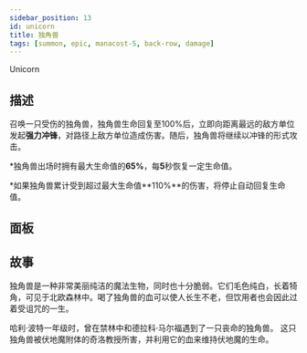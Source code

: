 ```yaml
---
sidebar_position: 13
id: unicorn
title: 独角兽
tags: [summon, epic, manacost-5, back-row, damage]
---
```


Unicorn

<!--truncate-->



<CardBasics cardKey={id}/>


## 描述

召唤一只受伤的独角兽，独角兽生命回复至100%后，立即向距离最远的敌方单位发起**强力冲锋**，对路径上敌方单位造成伤害。随后，独角兽将继续以冲锋的形式攻击。

*独角兽出场时拥有最大生命值的**65%**，每**5**秒恢复一定生命值。

*如果独角兽累计受到超过最大生命值**110%**的伤害，将停止自动回复生命值。

## 面板


<LevelComponent/>


<CardDynamicTable cardKey={id}/>


<CardComplexTable cardKey={id}/>





## 故事

独角兽是一种非常美丽纯洁的魔法生物，同时也十分脆弱。它们毛色纯白，长着犄角，可见于北欧森林中。喝了独角兽的血可以使人长生不老，但饮用者也会因此过着受诅咒的一生。

哈利·波特一年级时，曾在禁林中和德拉科·马尔福遇到了一只丧命的独角兽。 这只独角兽被伏地魔附体的奇洛教授所害，并利用它的血来维持伏地魔的生命。



